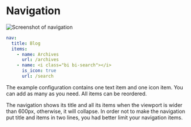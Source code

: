 # Navigation

![Screenshot of navigation](./img/nav.jpg)

```yml filename="_config.cupertino.yml"
nav:
  title: Blog
  items:
    - name: Archives
      url: /archives
    - name: <i class="bi bi-search"></i>
      is_icon: true
      url: /search
```

The example configuration contains one text item and one icon item. You can add as many as you need. All items can be reordered.

The navigation shows its title and all its items when the viewport is wider than 600px, otherwise, it will collapse. In order not to make the navigation put title and items in two lines, you had better limit your navigation items.
